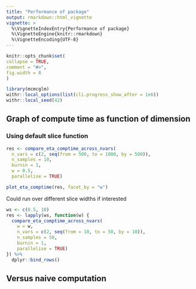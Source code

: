 ```yaml
---
title: "Performance of package"
output: rmarkdown::html_vignette
vignette: >
  %\VignetteIndexEntry{Performance of package}
  %\VignetteEngine{knitr::rmarkdown}
  %\VignetteEncoding{UTF-8}
---
```

  
```r
knitr::opts_chunk$set(
collapse = TRUE,
comment = "#>",
fig.width = 8
)
```

```r
library(mcmcglm)
withr::local_options(list(cli.progress_show_after = 1e6))
withr::local_seed(42)
```

## Graph of compute time as function of dimension

### Using default slice function
```r
res <- compare_eta_comptime_across_nvars(
  n_vars = c(2, seq(from = 500, to = 1000, by = 500)),
  n_samples = 10,
  burnin = 1,
  w = 0.5,
  parallelise = TRUE)
```

```r
plot_eta_comptime(res, facet_by = "w")
```

Could run over different slice widths if interested
```r
ws <- c(0.5, 10)
res <- lapply(ws, function(w) {
  compare_eta_comptime_across_nvars(
    w = w,
    n_vars = c(2, seq(from = 10, to = 50, by = 10)),
    n_samples = 50,
    burnin = 1,
    parallelise = TRUE)
}) %>% 
  dplyr::bind_rows()
```

## Versus naive computation
